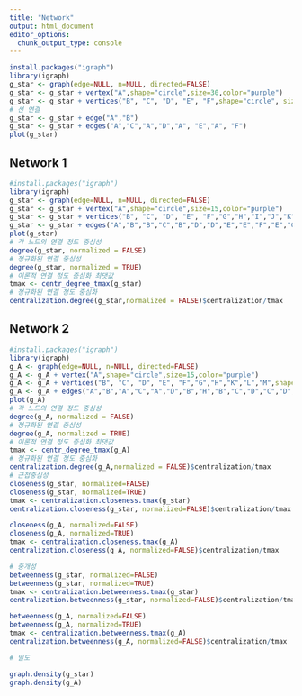 ```yaml
---
title: "Network"
output: html_document
editor_options: 
  chunk_output_type: console
---
```


```r
install.packages("igraph")
library(igraph)
g_star <- graph(edge=NULL, n=NULL, directed=FALSE)
g_star <- g_star + vertex("A",shape="circle",size=30,color="purple")
g_star <- g_star + vertices("B", "C", "D", "E", "F",shape="circle", size=30)
# 선 연결
g_star <- g_star + edge("A","B")
g_star <- g_star + edges("A","C","A","D","A", "E","A", "F")
plot(g_star)

```

## Network 1



```r
#install.packages("igraph")
library(igraph)
g_star <- graph(edge=NULL, n=NULL, directed=FALSE)
g_star <- g_star + vertex("A",shape="circle",size=15,color="purple")
g_star <- g_star + vertices("B", "C", "D", "E", "F","G","H","I","J","K","L","M",shape="circle", size=15)
g_star <- g_star + edges("A","B","B","C","B","D","D","E","E","F","E","G","E","H","G","K","G","J","G","L","J","M","L","M","H","I")
plot(g_star)
# 각 노드의 연결 정도 중심성
degree(g_star, normalized = FALSE)
# 정규화된 연결 중심성
degree(g_star, normalized = TRUE)
# 이론적 연결 정도 중심화 최댓값
tmax <- centr_degree_tmax(g_star)
# 정규화된 연결 정도 중심화
centralization.degree(g_star,normalized = FALSE)$centralization/tmax
```

## Network 2 
```r
#install.packages("igraph")
library(igraph)
g_A <- graph(edge=NULL, n=NULL, directed=FALSE)
g_A <- g_A + vertex("A",shape="circle",size=15,color="purple")
g_A <- g_A + vertices("B", "C", "D", "E", "F","G","H","K","L","M",shape="circle", size=15)
g_A <- g_A + edges("A","B","A","C","A","D","B","H","B","C","D","C","D","E","C","E","C","F","E","F","E","M","F","G","F","K","G","L","G","H","M","K")
plot(g_A)
# 각 노드의 연결 정도 중심성
degree(g_A, normalized = FALSE)
# 정규화된 연결 중심성
degree(g_A, normalized = TRUE)
# 이론적 연결 정도 중심화 최댓값
tmax <- centr_degree_tmax(g_A)
# 정규화된 연결 정도 중심화
centralization.degree(g_A,normalized = FALSE)$centralization/tmax
# 근접중심성 
closeness(g_star, normalized=FALSE)
closeness(g_star, normalized=TRUE)
tmax <- centralization.closeness.tmax(g_star)
centralization.closeness(g_star, normalized=FALSE)$centralization/tmax

closeness(g_A, normalized=FALSE)
closeness(g_A, normalized=TRUE)
tmax <- centralization.closeness.tmax(g_A)
centralization.closeness(g_A, normalized=FALSE)$centralization/tmax

# 중개성 
betweenness(g_star, normalized=FALSE)
betweenness(g_star, normalized=TRUE)
tmax <- centralization.betweenness.tmax(g_star)
centralization.betweenness(g_star, normalized=FALSE)$centralization/tmax

betweenness(g_A, normalized=FALSE)
betweenness(g_A, normalized=TRUE)
tmax <- centralization.betweenness.tmax(g_A)
centralization.betweenness(g_A, normalized=FALSE)$centralization/tmax

# 밀도 

graph.density(g_star)
graph.density(g_A)

```

